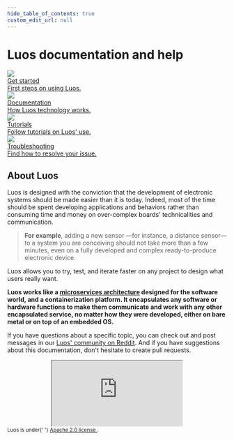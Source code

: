 ```yaml
---
hide_table_of_contents: true
custom_edit_url: null
---
```


# Luos documentation and help


<div className="cust_square_wrapper">
  <a href="/tutorials/get-started">
    <div className="cust_square">
      <div className="cust_lading_img">
        <img className="cust_img_rot" src="/img/landing/icon-rocket.png" />
      </div>
      <div className="cust_landing_title">Get started</div>
      <div className="cust_landing_seperator"></div>
      <div className="cust_landing_text">First steps on using Luos.</div>
    </div>
  </a>
  <a href="/docs/luos-technology/luos_tech">
    <div className="cust_square">
      <div className="cust_landing_img">
        <img src="/img/landing/icon-docs.png" />
      </div>
      <div className="cust_landing_title">Documentation</div>
      <div className="cust_landing_seperator"></div>
      <div className="cust_landing_text">How Luos technology works.</div>
    </div>
  </a>
  <a href="/tutorials/tutorials">
    <div className="cust_square">
      <div className="cust_landing_img">
        <img src="/img/landing/icon-hat_school.png" />
      </div>
      <div className="cust_landing_title">Tutorials</div>
      <div className="cust_landing_seperator"></div>
      <div className="cust_landing_text">Follow tutorials on Luos' use.</div>
    </div>
  </a>
  <a href="/faq/list">
    <div className="cust_square">
      <div className="cust_landing_img">
        <img src="/img/landing/icon-help.png" />
      </div>
      <div className="cust_landing_title">Troubleshooting</div>
      <div className="cust_landing_seperator"></div>
      <div className="cust_landing_text">Find how to resolve your issue.</div>
    </div>
  </a>
</div>

## About Luos

Luos is designed with the conviction that the development of electronic systems should be made easier than it is today. Indeed, most of the time should be spent developing applications and behaviors rather than consuming time and money on over-complex boards' technicalities and communication.

> **For example**, adding a new sensor &mdash;for instance, a distance sensor&mdash; to a system you are conceiving should not take more than a few minutes, even on a fully developed and complex ready-to-produce electronic device.

Luos allows you to try, test, and iterate faster on any project to design what users really want.

**Luos works like a <a href="https://en.wikipedia.org/wiki/Microservices" target="_blank">microservices architecture<IconExternalLink width="10"></IconExternalLink></a> designed for the software world, and a containerization platform. It encapsulates any software or hardware functions to make them communicate and work with any other encapsulated service, no matter how they were developed, either on bare metal or on top of an embedded OS.**

If you have questions about a specific topic, you can check out and post messages in our <a href="https://www.reddit.com/r/Luos/" target="_blank">Luos' community on Reddit<IconExternalLink width="10"></IconExternalLink></a>. And if you have suggestions about this documentation, don't hesitate to create pull requests.

<div align="center">
  <iframe
    className="player_iframe"
    src="https://www.youtube.com/embed/ujh0xNE3TZ8?feature=oembed"
    allow="accelerometer; autoplay; encrypted-media; gyroscope; picture-in-picture; fullscreen"
  ></iframe>
  <br />
</div>

<small>
  Luos is under{' '}
  <a href="https://github.com/Luos-io/Luos/blob/master/LICENSE" target="_blank">
    Apache 2.0 license
    <IconExternalLink width="10"></IconExternalLink>
  </a>
  .
</small>
